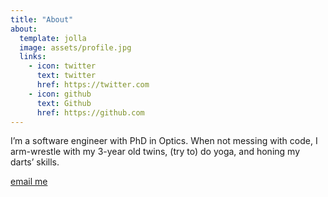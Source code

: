 ```yaml
---
title: "About"
about:
  template: jolla
  image: assets/profile.jpg
  links:
    - icon: twitter
      text: twitter
      href: https://twitter.com
    - icon: github
      text: Github
      href: https://github.com
---
```


I'm a software engineer with PhD in Optics. When not messing with code, I arm-wrestle with my 3-year old twins,
(try to) do yoga, and honing my darts' skills.

[email me](mailto:nesaboz@gmail.com)